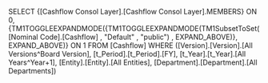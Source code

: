 SELECT {[Cashflow Consol Layer].[Cashflow Consol Layer].MEMBERS} ON 0, {TM1TOGGLEEXPANDMODE({TM1TOGGLEEXPANDMODE(TM1SubsetToSet([Nominal Code].[Cashflow] , "Default" , "public") , EXPAND_ABOVE)}, EXPAND_ABOVE)} ON 1 FROM [Cashflow] WHERE ([Version].[Version].[All Versions^Board Version], [t_Period].[t_Period].[FY], [t_Year].[t_Year].[All Years^Year+1], [Entity].[Entity].[All Entities], [Department].[Department].[All Departments])